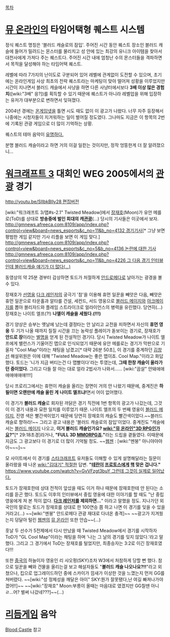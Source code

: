 [[목차]]
= [[뮤 온라인]]의 타임어택형 퀘스트 시스템 =
정식 퀘스트 명칭은 '블러드 캐슬로의 잠입'. 주어진 시간 동안 퀘스트 장소인 블러드 캐슬에 들어가 밀려드는 몬스터를 물리치고 성 안에 있는 최강의 유니크 아이템을 찾아서 대천사에게 가져다 주는 퀘스트다. 주어진 시간 내에 엄청난 수의 몬스터들을 격파하면서 목적을 달성해야 하는 타임어택 퀘스트.

레벨에 따라 7가지의 난이도로 구분되어 있어 레벨에 관계없이 도전할 수 있으며, 초기에는 온라인게임 사상 최초의 전략 퀘스트라는 마케팅이 맞아 떨어져 성황을 이루었지만 시간이 지나면서 블러드 캐슬에서 사냥을 하면 다른 사냥터에서보다 '''3배 이상 많은 경험치'''([wiki:"3배" 응?])를 획득할 수 있기 때문에 퀘스트가 아니라 레벨업을 위해 입장하는 유저가 대부분으로 변하면서 잊혀졌다.

2004년 경에는 [[온게임넷]]을 틀면 시도 때도 없이 이 광고가 나왔다. 너무 자주 등장해서 나중에는 시청자들이 지겨워하는 일이 벌어질 정도였다. 그나마도 지금은 이 항목의 2번에 기록된 관광 게임으로 더 많이 기억하는 상황.

퀘스트의 테마 음악이 [http://youtu.be/7FWEBOddX9E 유명하다.]

분명 블러드 캐슬이라고 하면 거의 이걸 일컫는 것이지만, 정작 엉뚱한게 더 잘 알려졌으니...


= [[워크래프트 3]] 대회인 WEG 2005에서의 [[관광]] 경기 =

{{{#!html
<embed allowScriptAccess=always allowFullScreen=true src=http://afbbs.afreeca.com:8080/player.swf?uid=staryuri&nTitleNo=40596 width=504 height=448></embed>
}}}

[[http://youtu.be/SlIbkBlIy28 편집버전]]

[wiki:"워크래프트 3/맵#s-2.1" Twisted Meadow]에서 [[장재호]](Moon)가 유안 메를로(ToD)를 상대로 '''방송중에 벌인 희대의 캐[[관광]]'''(...)
당시의 기사들은 이곳에서 보자. [[http://gmnews.afreeca.com:8109/app/index.php?control=view&board=news_esports&c_no=11&b_no=4132 경기기사]][* 그냥 보면 평범한 게임 같지만 기사 리플을 보면 이 게임 맞다.] [[http://gmnews.afreeca.com:8109/app/index.php?control=view&board=news_esports&c_no=5&b_no=4136 논란에 대한 기사]] [[http://gmnews.afreeca.com:8109/app/index.php?control=view&board=news_esports&c_no=11&b_no=4226 그 다음 경기 인터뷰인데 블러드캐슬 얘기가 더 많다(...)]]

동영상의 약 25분 경부터 감상하면 토드가 처절하게 [[안드로메다]]로 날아가는 광경을 볼 수 있다.

장재호가 [[선영웅]] [[다크 레인저]]의 궁극기 '참'을 이용해 휴먼 일꾼을 빼앗은 다음, 빼앗은 휴먼 일꾼으로 타운홀과 알타를 건설, 세컨드, 서드 영웅으로 [[블러드 메이지]]와 [[아크메이지]]를 뽑아 블리자드와 플레임 스트라이크로 얼라이언스의 병력을 유린했다. 당연히(...) 장재호는 나이트 엘프(?!) '''나엘이 캐슬을 세웠다.(!!!)'''

경기 양상은 승부는 옛날에 났는데 결정타는 안 날리고 교전을 피하면서 자신의 '''휴먼 영웅''' 두 기가 나올 때까지 질질 시간을 끄는 농락성 플레이가 돋보이는 경기로, 장재호가 '''안드로 장'''이라는 [[별명]]을 얻게 된 전설적인 경기다. 당시 Twisted Meadow가 나이트 엘프에게 밸런스가 기울어진 맵으로 인식되었기 때문에 유안 메를로는 경기가 막판으로 기울자 "Cool Map"이라는 채팅을 남겼고[* 대략 26분 50초], 이 경기를 중계하던 [[김창선]] 해설위원은 이에 대해 "Twisted Meadow는 좋은 맵이죠. Cool Map."이라고 화답했다. 토드는 '니가 지금 버티는건 다 맵빨이다'라는 투였는데, '''그때 한창 캐슬이 올라가던 중이었다.''' 그리고 다들 잘 아는 대로 얼라 2법사가 나와서…… [wiki:"끔살" 안돼애애애애애애애!!!!]

당시 프로리그에서는 휴먼이 캐슬을 올리는 장면이 거의 안 나왔기 때문에, 중계진은 '''하필이면 오랜만에 캐슬 올린 게 나이트 엘프냐!'''면서 어이 없어했다.

이 경기가 '''블러드 캐슬'''로 회자된 까닭은 경기 직전에 1번 항목의 광고가 나갔는데, 그것이 이 경기 내용과 묘한 일치를 이루었기 때문. 나이트 엘프의 두 번째 영웅이 [[블러드 메이지]], 진영 색은 빨간색이었기 때문에 당연히 장재호의 캐슬도 빨간색이었다.~~블러드 캐슬로 향하라!~~ 그리고 광고 내용은 '블러드 캐슬로의 잠입'이었다. 중계진도 "캐슬에서는 [[블러드 메이지]] 나오고, '''이거 블러드 캐슬인가요? [[wiki:"뮤 온라인"3D RPG]]인가요?"'''[* 29:18초경]라거나, '''"FULL 3D [[MMORPG]]죠."'''라는 드립을 곁들였다. 이때문에 지금도 그 광고보다 이 경기로 더 많이 기억될 정도. ~~[[웹젠]] : [wiki:"멘붕" 아니야아아아~~~]~~

모 사이트에서 이 경기를 [[스타크래프트]] 유저들도 이해할 수 있게 설명해달라는 질문이 올라왔을 때 나온 [[wiki:"김대기" 적절한]] 답변. '''"[[테란]]이 [[프로토스]]에게 [[핵]] 맞은 겁니다."''' [[https://www.youtube.com/watch?v=GvVFzgt3buY 그런데 그것이 실제로 일어났다.]]

토드가 장재호한테 상대 전적이 앞섰을 때도 이거 하나 때문에 장재호한테 안 된다는 소리를 듣곤 했다. 토드도 이후의 인터뷰에서 중립 영웅에 대한 이야기를 할 때도 "난 중립 영웅에게 져 본 적이 없다. '''[[다크 레인저]]를 제외하면...'''" 이라고 말했을 정도. 지나가던 외국인의 말로는 토드가 장재호를 상대로 한 100연승 쯤 하고 나면 이 경기를 잊을 수 있을 거라고(...) ~~[wiki:"멘붕" 안드로메다 관광 재대로 다녀온 충격]~~ ~~광고가 지겨웠는지 덩달아 털린 [[웹젠]]의 [[뮤 온라인]] 또한 안습~~(...)

훗날 두 선수가 5전제에서 다시 만났을 때 Twisted Meadow에서 경기를 시작하자 ToD가 "GL Cool Map"이라는 채팅을 하며 '나는 그 날의 경기를 잊지 않았다.'라고 말했다. 그리고 그 경기에서 ToD는 장재호를 털었지만, 최종승자는 3:2로 이긴 장재호였다!!!

또한 [[중국]]의 하늘이자 영웅인 리 샤오펑(SKY)조차 W3에서 처참하게 당할 뻔 했다. 참으로 일꾼을 빼와 건물을 올리는걸 보고 해설자들도 "'''블러드 캐슬 나오나요?!!'''"라고 외쳤으나, 킵으로 업그레이드하던 중에 스카이가 낌새가 이상한 것을 느꼈는지 먼저 GG를 쳐버렸다.
~~[wiki:"성 정체성을 깨달은 아이" SKY:뭔가 잘못됐다,난 여길 빠져나가야 겠어!!]~~
~~[wiki:"장재호" Moon:부릉이 올때는 마음대로 였겠지만 GG칠땐 아니ㄹ...어? 벌써 나갔네???]~~(...)
= [[리듬게임]] 음악 =
[[Blood Castle]] 참고
